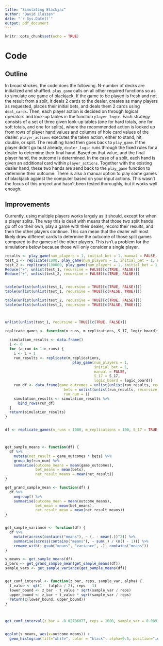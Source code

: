 ```yaml
---
title: "Simulating Blackjac"
author: "David Claszen"
date: "`r Sys.Date()`"
output: pdf_document
---
```


```r
knitr::opts_chunk$set(echo = TRUE)
```





# Code

## Outline

In broad strokes, the code does the following. N-number of decks are initialized and shuffled. `play_game` calls on all other required functions so as to simulate one game of blackjack. If the game to be played is fresh and not the result from a split, it deals 2 cards to the dealer, creates as many players as requested, places their initial bets, and deals them 2 cards using `deal_cards`. Then, each player action is decided on through logical operators and look-up tables in the function `player_logic`. Each strategy consists of a set of three given look-up tables (one for hard totals, one for soft totals, and one for splits), where the recommended action is looked up from rows of player hand values and columns of hole card values of the dealer. `player_actions` executes the taken action, either to stand, hit, double, or split. The resulting hand then goes back to `play_game`. If the player didn't go bust already, `dealer_logic` runs through the fixed rules for a dealer to determine their final hand. Based on that value, and the final player hand, the outcome is determined. In the case of a split, each hand is given an additional card within `player_actions`. Together with the existing dealer hand, these two hands are send back to the `play_game` function to determine their outcome. There is also a manual option to play some games of blackjack against the computer based on your input actions. This wasn't the focus of this project and hasn't been tested thoroughly, but it works well enough.

## Improvements

Currently, using multiple players works largely as it should, except for when a player splits. The way this is dealt with means that those two split hands go off on their own, play a game with their dealer, record their results, and then the other players continue. This can mean that the dealer will most likely draw different cards to determine the outcome of those split games compared to the games of the other players. This isn't a problem for the simulations below because those will only consider a single player. 




```r

results <- play_game(num_players = 1, initial_bet = 1, manual = FALSE, S_17 = TRUE, logic_board = lb_1)
test_1 <- replicate(1000, play_game(num_players = 1, initial_bet = 1, manual = FALSE, S_17 = TRUE, logic_board = lb_1))
test_2 <- replicate(100000, play_game(num_players = 1, initial_bet = 1, manual = FALSE, S_17 = FALSE, logic_board = lb_1))
Reduce("+", unlist(test_1, recursive = FALSE)[c(TRUE, FALSE)])
Reduce("+", unlist(test_2, recursive = FALSE)[c(TRUE, FALSE)])


table(unlist(unlist(test_1, recursive = TRUE)[c(TRUE, FALSE)]))
table(unlist(unlist(test_1, recursive = TRUE)[c(FALSE, TRUE)]))

table(unlist(unlist(test_2, recursive = TRUE)[c(TRUE, FALSE)]))
table(unlist(unlist(test_2, recursive = TRUE)[c(FALSE, TRUE)]))



unlist(unlist(test_1, recursive = TRUE)[c(TRUE, FALSE)])

```


```r

replicate_games <- function(n_runs, m_replications, S_17, logic_board){
  
  simulation_results <- data.frame()
  i <- 0
  for (a_run in 1:n_runs) {
    i <- i + 1
    run_results <- replicate(m_replications,
                               play_game(num_players = 1,
                                         initial_bet = 1,
                                         manual = FALSE,
                                         S_17 = S_17,
                                         logic_board = logic_board))
    run_df <- data.frame(game_outcomes = unlist(unlist(run_results, recursive = TRUE)[c(TRUE, FALSE)]),
                           bets = unlist(unlist(run_results, recursive = TRUE)[c(FALSE, TRUE)]),
                           run_num = i)
    simulation_results <- simulation_results %>% 
      bind_rows(run_df)
  }
  return(simulation_results)
}


df <- replicate_games(n_runs = 1000, m_replications = 100, S_17 = TRUE, logic_board = lb_1)



get_sample_means <- function(df) {
  df %>% 
    mutate(net_result = game_outcomes * bets) %>% 
    group_by(run_num) %>% 
    summarise(outcome_means = mean(game_outcomes),
              bet_means = mean(bets),
              net_result_means = mean(net_result))
}

get_grand_sample_mean <- function(df) {
  df %>% 
    ungroup() %>% 
    summarise(outcome_mean = mean(outcome_means),
              bet_mean = mean(bet_means),
              net_result_mean = mean(net_result_means))
}


get_sample_variance <- function(df) {
  df %>% 
    mutate(across(contains("means"), ~ (. - mean(.))^2)) %>% 
    summarise(across(contains("means"), ~ sum(.) / (n() - 1))) %>% 
    rename_with(~ gsub("means", "variance", .), contains("means"))
}

s_means <- get_sample_means(df)
z_bars <- get_grand_sample_mean(get_sample_means(df))
sample_vars <- get_sample_variance(get_sample_means(df))


get_conf_interval <- function(z_bar, reps, sample_var, alpha) {
  t_value <- qt(1 - (alpha / 2), reps - 1)
  lower_bound <- z_bar - t_value * sqrt(sample_var / reps)
  upper_bound <- z_bar + t_value * sqrt(sample_var / reps)
  return(c(lower_bound, upper_bound))
}



get_conf_interval(z_bar = -0.02786077, reps = 1000, sample_var = 0.00916573, alpha = 0.05)


ggplot(s_means, aes(x=outcome_means)) +
  geom_histogram(fill="white", color = "black", alpha=0.5, position="identity", binwidth = 0.01)
```











